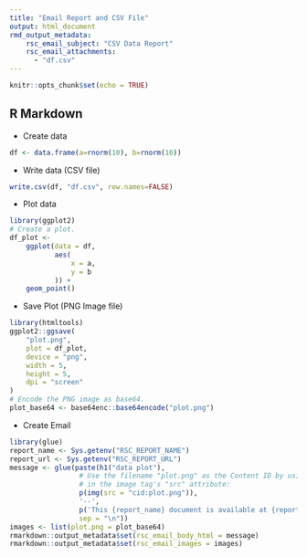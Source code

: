```yaml
---
title: "Email Report and CSV File"
output: html_document
rmd_output_metadata:
    rsc_email_subject: "CSV Data Report"
    rsc_email_attachments:
      - "df.csv"
---
```


```r
knitr::opts_chunk$set(echo = TRUE)
```

## R Markdown

- Create data

```r
df <- data.frame(a=rnorm(10), b=rnorm(10))
```

- Write data (CSV file)

```r
write.csv(df, "df.csv", row.names=FALSE)
```

- Plot data

```r
library(ggplot2)
# Create a plot.
df_plot <-
    ggplot(data = df,
           aes(
               x = a,
               y = b
           )) +
    geom_point()
```

- Save Plot (PNG Image file)

```r
library(htmltools)
ggplot2::ggsave(
    "plot.png",
    plot = df_plot,
    device = "png",
    width = 5,
    height = 5,
    dpi = "screen"
)
# Encode the PNG image as base64.
plot_base64 <- base64enc::base64encode("plot.png")
```

- Create Email

```r
library(glue)
report_name <- Sys.getenv("RSC_REPORT_NAME")
report_url <- Sys.getenv("RSC_REPORT_URL")
message <- glue(paste(h1("data plot"),
                 # Use the filename "plot.png" as the Content ID by using "cid:"
                 # in the image tag's "src" attribute:
                 p(img(src = "cid:plot.png")),
                 '--',
                 p('This {report_name} document is available at {report_url}'),
                 sep = "\n"))
images <- list(plot.png = plot_base64)
rmarkdown::output_metadata$set(rsc_email_body_html = message)
rmarkdown::output_metadata$set(rsc_email_images = images)
```
